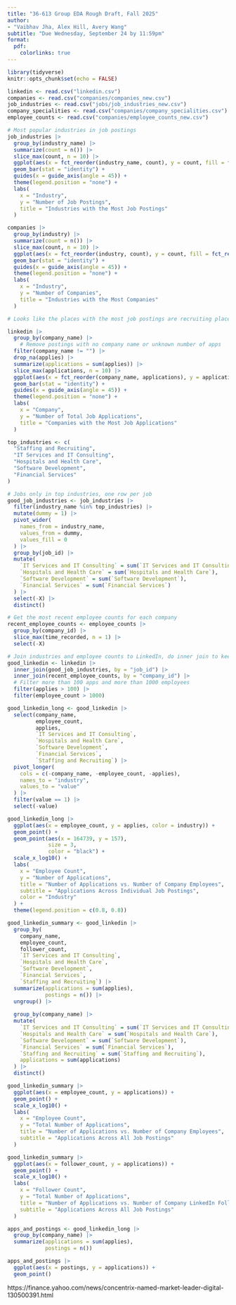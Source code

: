 ```yaml
---
title: "36-613 Group EDA Rough Draft, Fall 2025"
author: 
- "Vaibhav Jha, Alex Hill, Avery Wang"
subtitle: "Due Wednesday, September 24 by 11:59pm"
format:
  pdf:
    colorlinks: true
---
```


```r
library(tidyverse)
knitr::opts_chunk$set(echo = FALSE)
```

```r
linkedin <- read.csv("linkedin.csv")
companies <- read.csv("companies/companies_new.csv")
job_industries <- read.csv("jobs/job_industries_new.csv")
company_specialities <- read.csv("companies/company_specialities.csv")
employee_counts <- read.csv("companies/employee_counts_new.csv")
```

```r
# Most popular industries in job postings
job_industries |>
  group_by(industry_name) |>
  summarize(count = n()) |>
  slice_max(count, n = 10) |>
  ggplot(aes(x = fct_reorder(industry_name, count), y = count, fill = fct_reorder(industry_name, count))) +
  geom_bar(stat = "identity") +
  guides(x = guide_axis(angle = 45)) +
  theme(legend.position = "none") +
  labs(
    x = "Industry",
    y = "Number of Job Postings",
    title = "Industries with the Most Job Postings"
  )
```

```r
companies |>
  group_by(industry) |>
  summarize(count = n()) |>
  slice_max(count, n = 10) |>
  ggplot(aes(x = fct_reorder(industry, count), y = count, fill = fct_reorder(industry, count))) +
  geom_bar(stat = "identity") +
  guides(x = guide_axis(angle = 45)) +
  theme(legend.position = "none") +
  labs(
    x = "Industry",
    y = "Number of Companies",
    title = "Industries with the Most Companies"
  )
```

```r
# Looks like the places with the most job postings are recruiting places, probably not what we're looking for

linkedin |>
  group_by(company_name) |>
    # Remove postings with no company name or unknown number of apps
  filter(company_name != "") |>
  drop_na(applies) |>
  summarize(applications = sum(applies)) |>
  slice_max(applications, n = 10) |>
  ggplot(aes(x = fct_reorder(company_name, applications), y = applications, fill = fct_reorder(company_name, applications))) +
  geom_bar(stat = "identity") +
  guides(x = guide_axis(angle = 45)) +
  theme(legend.position = "none") +
  labs(
    x = "Company",
    y = "Number of Total Job Applications",
    title = "Companies with the Most Job Applications"
  )
```

```r
top_industries <- c(
  "Staffing and Recruiting",
  "IT Services and IT Consulting",
  "Hospitals and Health Care",
  "Software Development",
  "Financial Services"
)

# Jobs only in top industries, one row per job
good_job_industries <- job_industries |>
  filter(industry_name %in% top_industries) |>
  mutate(dummy = 1) |>
  pivot_wider(
    names_from = industry_name,
    values_from = dummy,
    values_fill = 0
  ) |>
  group_by(job_id) |>
  mutate(
    `IT Services and IT Consulting` = sum(`IT Services and IT Consulting`),
    `Hospitals and Health Care` = sum(`Hospitals and Health Care`),
    `Software Development` = sum(`Software Development`),
    `Financial Services` = sum(`Financial Services`)
  ) |>
  select(-X) |>
  distinct()

# Get the most recent employee counts for each company
recent_employee_counts <- employee_counts |>
  group_by(company_id) |>
  slice_max(time_recorded, n = 1) |>
  select(-X)

# Join industries and employee counts to LinkedIn, do inner join to keep only good jobs and companies in the database
good_linkedin <- linkedin |>
  inner_join(good_job_industries, by = "job_id") |>
  inner_join(recent_employee_counts, by = "company_id") |>
  # Filter more than 100 apps and more than 1000 employees
  filter(applies > 100) |>
  filter(employee_count > 1000)
```

```r
good_linkedin_long <- good_linkedin |>
  select(company_name,
         employee_count,
         applies,
         `IT Services and IT Consulting`,
         `Hospitals and Health Care`,
         `Software Development`,
         `Financial Services`,
         `Staffing and Recruiting`) |>
  pivot_longer(
    cols = c(-company_name, -employee_count, -applies),
    names_to = "industry",
    values_to = "value"
  ) |>
  filter(value == 1) |>
  select(-value)

good_linkedin_long |>
  ggplot(aes(x = employee_count, y = applies, color = industry)) +
  geom_point() +
  geom_point(aes(x = 164739, y = 157),
             size = 3,
             color = "black") +
  scale_x_log10() +
  labs(
    x = "Employee Count",
    y = "Number of Applications",
    title = "Number of Applications vs. Number of Company Employees",
    subtitle = "Applications Across Individual Job Postings",
    color = "Industry"
  ) +
  theme(legend.position = c(0.8, 0.8))
```

```r
good_linkedin_summary <- good_linkedin |>
  group_by(
    company_name,
    employee_count,
    follower_count,
    `IT Services and IT Consulting`,
    `Hospitals and Health Care`,
    `Software Development`,
    `Financial Services`,
    `Staffing and Recruiting`) |>
  summarize(applications = sum(applies),
            postings = n()) |>
  ungroup() |>
  
  group_by(company_name) |>
  mutate(
    `IT Services and IT Consulting` = sum(`IT Services and IT Consulting`),
    `Hospitals and Health Care` = sum(`Hospitals and Health Care`),
    `Software Development` = sum(`Software Development`),
    `Financial Services` = sum(`Financial Services`),
    `Staffing and Recruiting` = sum(`Staffing and Recruiting`),
    applications = sum(applications)
  ) |>
  distinct()

good_linkedin_summary |>
  ggplot(aes(x = employee_count, y = applications)) +
  geom_point() +
  scale_x_log10() +
  labs(
    x = "Employee Count", 
    y = "Total Number of Applications",
    title = "Number of Applications vs. Number of Company Employees",
    subtitle = "Applications Across All Job Postings"
  )

good_linkedin_summary |>
  ggplot(aes(x = follower_count, y = applications)) +
  geom_point() +
  scale_x_log10() +
  labs(
    x = "Follower Count", 
    y = "Total Number of Applications",
    title = "Number of Applications vs. Number of Company LinkedIn Followers",
    subtitle = "Applications Across All Job Postings"
  )
```

```r
apps_and_postings <- good_linkedin_long |>
  group_by(company_name) |>
  summarize(applications = sum(applies),
            postings = n())

apps_and_postings |>
  ggplot(aes(x = postings, y = applications)) +
  geom_point()
```

https://finance.yahoo.com/news/concentrix-named-market-leader-digital-130500391.html